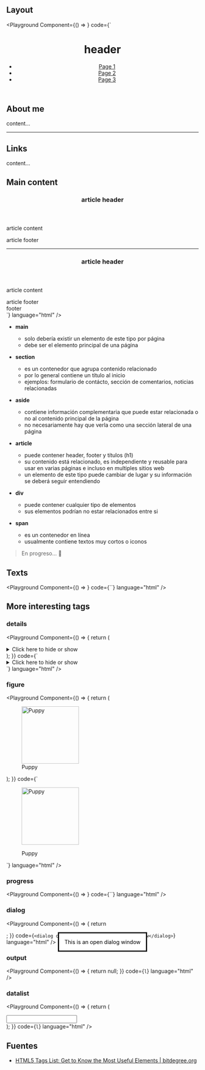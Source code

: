 ## Layout

<Playground
	Component={() => <HSTMain />}
	code={`<main role="main">
  <header>
    <h1>header</h1>
    <nav>
      <ul>
        <li>
          <a href="/page-1">Page 1</a>
        </li>
        <li>
          <a href="/page-2">Page 2</a>
        </li>
        <li>
          <a href="/page-3">Page 3</a>
        </li>
      </ul>
    </nav>
  </header>
  <div>
    <aside>
      <section>
        <h2>About me</h2>
        <div>content...</div>
      </section>
      <hr />
      <section>
        <h2>Links</h2>
        <div>content...</div>
      </section>
    </aside>
    <section>
      <h2>Main content</h2>
      <article>
        <header>
          <h1>article header</h1>
        </header>
        <div>
          <p>article content</p>
        </div>
        <footer>article footer</footer>
      </article>
      <hr />
      <article>
        <header>
          <h1>article header</h1>
        </header>
        <div>
          <p>article content</p>
        </div>
        <footer>article footer</footer>
      </article>
    </section>
  </div>
  <footer>footer</footer>
</main>`}
	language="html"
/>

- **main**

  - solo debería existir un elemento de este tipo por página
  - debe ser el elemento principal de una página

- **section**

  - es un contenedor que agrupa contenido relacionado
  - por lo general contiene un título al inicio
  - ejemplos: formulario de contácto, sección de comentarios, noticias relacionadas

- **aside**

  - contiene información complementaria que puede estar relacionada o no al contenido principal de la página
  - no necesariamente hay que verla como una sección lateral de una página

- **article**

  - puede contener header, footer y títulos (h1)
  - su contenido está relacionado, es independiente y reusable para usar en varias páginas e incluso en multiples sitios web
  - un elemento de este tipo puede cambiar de lugar y su información se deberá seguir entendiendo

- **div**

  - puede contener cualquier tipo de elementos
  - sus elementos podrían no estar relacionados entre si

- **span**
  - es un contenedor en línea
  - usualmente contiene textos muy cortos o iconos

> En progreso... 🚧

## Texts

<Playground Component={() => <HSTTexts />} code={``} language="html" />

## More interesting tags

### details

<Playground
	Component={() => {
		return (
			<details>
				<summary>Click here to hide or show</summary>
				<p>- Visible</p>
			</details>
		);
	}}
	code={`<details>
  <summary>Click here to hide or show</summary>
  <p>- Visible</p>
</details>`}
	language="html"
/>

### figure

<Playground
	Component={() => {
		return (
			<figure>
				<Image
					src="https://pbs.twimg.com/profile_images/584210917384159233/_R5HuMuR.jpg"
					alt="Puppy"
					width="150"
					height="150"
				/>
				<figcaption>Puppy</figcaption>
			</figure>
		);
	}}
	code={`<figure>
  <Image
    src="https://pbs.twimg.com/profile_images/584210917384159233/_R5HuMuR.jpg"
    alt="Puppy"
    width="150"
    height="150"
  />
  <figcaption>Puppy</figcaption>
</figure>`}
	language="html"
/>

### progress

<Playground Component={() => <HSTMeasure />} code={``} language="html" />

### dialog

<Playground
	Component={() => {
		return <dialog open>This is an open dialog window</dialog>;
	}}
	code={`<dialog open>This is an open dialog window</dialog>`}
	language="html"
/>

### output

<Playground
	Component={() => {
		return null;
	}}
	code={`l`}
	language="html"
/>

### datalist

<Playground
	Component={() => {
		return (
			<div>
				<input list="books" />
				<datalist id="books">
					<option value="Fiction" />
					<option value="Non-Fiction" />
				</datalist>
			</div>
		);
	}}
	code={`l`}
	language="html"
/>

## Fuentes

- [HTML5 Tags List: Get to Know the Most Useful Elements | bitdegree.org](https://bitdegree.org/learn/html5-tags)

